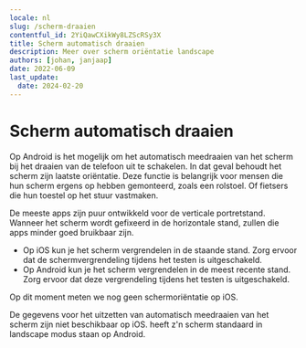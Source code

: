 ```yaml
---
locale: nl
slug: /scherm-draaien
contentful_id: 2YiQawCXikWy8LZScRSy3X
title: Scherm automatisch draaien
description: Meer over scherm oriëntatie landscape
authors: [johan, janjaap]
date: 2022-06-09
last_update:
  date: 2024-02-20
---
```


# Scherm automatisch draaien

Op Android is het mogelijk om het automatisch meedraaien van het scherm bij het draaien van de telefoon uit te schakelen. In dat geval behoudt het scherm zijn laatste oriëntatie. Deze functie is belangrijk voor mensen die hun scherm ergens op hebben gemonteerd, zoals een rolstoel. Of fietsers die hun toestel op het stuur vastmaken.

De meeste apps zijn puur ontwikkeld voor de verticale portretstand. Wanneer het scherm wordt gefixeerd in de horizontale stand, zullen die apps minder goed bruikbaar zijn.

- Op iOS kun je het scherm vergrendelen in de staande stand. Zorg ervoor dat de schermvergrendeling tijdens het testen is uitgeschakeld.
- Op Android kun je het scherm vergrendelen in de meest recente stand. Zorg ervoor dat deze vergrendeling tijdens het testen is uitgeschakeld.

Op dit moment meten we nog geen schermoriëntatie op iOS.

<TwoColumnBlock>
  <LeftColumn>
    <ColumnRow>
      <TextBlock showBackgroundColor={true}>
        De gegevens voor het uitzetten van automatisch meedraaien van het scherm zijn niet beschikbaar op iOS.
        <CustomLink
          url="/nl/stats/scherm-draaien"
          label="Meer over scherm automatisch draaien"
          external={false}
          appearance="link"
        />
      </TextBlock>
    </ColumnRow>
  </LeftColumn>
  <RightColumn>
    <ColumnRow>
      <PercentageBlock
        metrics={[
          { title: 'Scherm oriëntatie landscape', key: 'android-screen_orientation-landscape', isPercentage: true }
        ]}
        label="Meer over scherm automatisch draaien"
        url="/nl/stats/scherm-draaien">
        heeft z'n scherm standaard in landscape modus staan op Android.
      </PercentageBlock>
    </ColumnRow>
  </RightColumn>
</TwoColumnBlock>

<Quote
  quote="Hoeveel uur ik per dag mijn telefoon gebruik? Hoeveel uur gebruik jij je ogen?"
  name="Jesse"
  image="/img/light/Jesse.png"
  alt="Foto Jesse"
  label="Lees het interview met Jesse"
  url="/nl/artikelen/jesse"
/>
